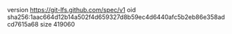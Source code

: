 version https://git-lfs.github.com/spec/v1
oid sha256:1aac664d12b14a502f4d659327d8b59ec4d6440afc5b2eb86e358adcd7615a68
size 419060
